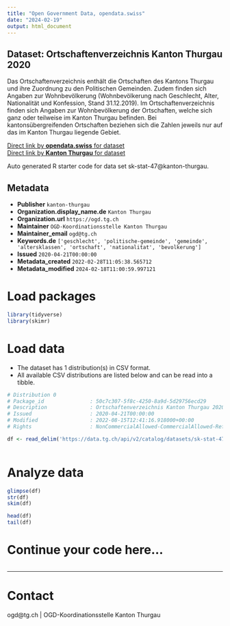 ```yaml
---
title: "Open Government Data, opendata.swiss"
date: "2024-02-19"
output: html_document
---
```


## Dataset: Ortschaftenverzeichnis Kanton Thurgau 2020

Das Ortschaftenverzeichnis enthält die Ortschaften des Kantons Thurgau und ihre Zuordnung zu den Politischen Gemeinden. Zudem finden sich Angaben zur Wohnbevölkerung (Wohnbevölkerung nach Geschlecht, Alter, Nationalität und Konfession, Stand 31.12.2019).
Im Ortschaftenverzeichnis finden sich Angaben zur Wohnbevölkerung der Ortschaften, welche sich ganz oder teilweise im Kanton Thurgau befinden. Bei kantonsübergreifenden Ortschaften beziehen sich die Zahlen jeweils nur auf das im Kanton Thurgau liegende Gebiet.

[Direct link by **opendata.swiss** for dataset](https://opendata.swiss/de/dataset/ortschaftenverzeichnis-kanton-thurgau-20201)<br>
[Direct link by **Kanton Thurgau** for dataset](https://data.tg.ch/explore/dataset/sk-stat-47/)

Auto generated R starter code for data set sk-stat-47@kanton-thurgau.

## Metadata

- **Publisher** `kanton-thurgau`
- **Organization.display_name.de** `Kanton Thurgau`
- **Organization.url** `https://ogd.tg.ch`
- **Maintainer** `OGD-Koordinationsstelle Kanton Thurgau`
- **Maintainer_email** `ogd@tg.ch`
- **Keywords.de** `['geschlecht', 'politische-gemeinde', 'gemeinde', 'altersklassen', 'ortschaft', 'nationalitat', 'bevolkerung']`
- **Issued** `2020-04-21T00:00:00`
- **Metadata_created** `2022-02-28T11:05:38.565712`
- **Metadata_modified** `2024-02-18T11:00:59.997121`


# Load packages

```r

library(tidyverse)
library(skimr)

```

# Load data

-   The dataset has 1 distribution(s) in CSV format.
-   All available CSV distributions are listed below and can be read into a tibble.

```r

# Distribution 0
# Package_id               : 50c7c307-5f8c-4250-8a9d-5d29756ecd29
# Description              : Ortschaftenverzeichnis Kanton Thurgau 2020 (csv)
# Issued                   : 2020-04-21T00:00:00
# Modified                 : 2022-08-15T12:41:16.918000+00:00
# Rights                   : NonCommercialAllowed-CommercialAllowed-ReferenceRequired

df <- read_delim('https://data.tg.ch/api/v2/catalog/datasets/sk-stat-47/exports/csv')



```

# Analyze data

```r

glimpse(df)
str(df)
skim(df)

head(df)
tail(df)

```

# Continue your code here...

```r

```

------------------------------------------------------------------------

# Contact

ogd@tg.ch | OGD-Koordinationsstelle Kanton Thurgau
